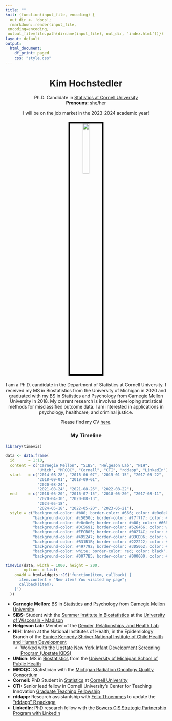 ```yaml
---
title: ""
knit: (function(input_file, encoding) {
  out_dir <- 'docs';
  rmarkdown::render(input_file,
 encoding=encoding,
 output_file=file.path(dirname(input_file), out_dir, 'index.html'))})
layout: default
output:
  html_document:
    df_print: paged
    css: "style.css"
---
```


<center> <h1>Kim Hochstedler</h1> </center>

<center>
Ph.D. Candidate in [Statistics at Cornell University](https://stat.cornell.edu/)  
**Pronouns:** she/her

I will be on the job market in the 2023-2024 academic year!
</center>

</div>
<div style="margin-bottom:20px;">
</div>

<center>
<img src="Kim_Hochstedler_headshot.jpg" style="width:20%;
border:5px solid; border-color:black">
</center>

</div>
<div style="margin-bottom:20px;">
</div>

<center>
I am a Ph.D. candidate in the Department of Statistics at Cornell University. I received my MS in Biostatistics from the University of Michigan in 2020 and graduated with my BS in Statistics and Psychology from Carnegie Mellon University in 2018. My current research is involves developing statistical methods for misclassified outcome data. I am interested in applications in psychology, healthcare, and criminal justice. 
   
Please find my CV [here](https://raw.github.com/kimhochstedler/documents/master/KA_Hochstedler_CV.pdf).   
</center>

</div>
<div style="margin-bottom:20px;">
</div>

<center> <h3>My Timeline</h3> </center>

```r
library(timevis)
      
data <- data.frame(
  id      = 1:10,
  content = c("Carnegie Mellon", "SIBS", "Helgeson Lab", "NIH",
              "UMich", "MROQC", "Cornell", "CTI", "rddapp", "LinkedIn"),
  start   = c("2014-08-28", "2015-06-07", "2015-01-15", "2017-05-22",
              "2018-09-01", "2018-09-01",
              "2020-08-24",
              "2021-08-24", "2021-08-26", "2022-08-22"),
  end     = c("2018-05-20", "2015-07-15", "2018-05-20", "2017-08-11",
              "2020-04-30", "2020-08-13",
              "2024-05-18",
              "2024-05-18", "2022-05-20", "2023-05-21"),
  style = c("background-color: #b00; border-color: #666; color: #e0e0e0",
            "background-color: #c5050c; border-color: #f7f7f7; color: #f7f7f7",
            "background-color: #e0e0e0; border-color: #b00; color: #666",
            "background-color: #0C5691; border-color: #626466; color: white",
            "background-color: #FFCB05; border-color: #00274C; color: #00274C",
            "background-color: #4952A7; border-color: #B3CDD6; color: white",
            "background-color: #B31B1B; border-color: #222222; color: #FFFFFF",
            "background-color: #497792; border-color: #3D5062; color: #EBF5F9",
            "background-color: white; border-color: red; color: black",
            "background-color: #0077B5; border-color: #000000; color: #FFFFFF"))

timevis(data, width = 1000, height = 200,
        options = list(
    onAdd = htmlwidgets::JS('function(item, callback) {
      item.content = "New item! You visited my page";
      callback(item);
    }')
  ))

```


- **Carnegie Mellon:** BS in [Statistics](http://www.stat.cmu.edu/) and [Psychology](https://www.cmu.edu/dietrich/psychology/index.html) from [Carnegie Mellon University](https://www.cmu.edu/)
- **SIBS:** Student with the [Summer Institute in Biostatistics](https://www.nhlbi.nih.gov/grants-and-training/summer-institute-biostatistics) at the [University of Wisconsin - Madison](https://stat.wisc.edu/)
- **Helgeson Lab:** Member of the [Gender, Relationships, and Health Lab](https://www.cmu.edu/dietrich/psychology/gender-relationships-health/) 
- **NIH:** Intern at the National Institutes of Health, in the Epidemiology Branch of the [Eunice Kennedy Shriver National Institute of Child Health and Human Development](https://www.nichd.nih.gov/about/org/diphr/officebranch/eb)
    + Worked with the [Upstate New York Infant Development Screening Program (Upstate KIDS)](https://www.nichd.nih.gov/about/org/diphr/officebranch/eb/infant-development)
- **UMich:** MS in [Biostatistics](https://sph.umich.edu/biostat/) from the [University of Michigan School of Public Health](https://sph.umich.edu/)
- **MROQC:** Statistician with the [Michigan Radiation Oncology Quality Consortium](https://www.mroqc.org/)
- **Cornell:** PhD Student in [Statistics](https://stat.cornell.edu/) at [Cornell University](https://www.cornell.edu/)
- **CTI:** Senior lead fellow in Cornell University's Center for Teaching Innovation [Graduate Teaching Fellowship](https://teaching.cornell.edu/cti-graduate-teaching-fellowship)
- **rddapp:** Research assistantship with [Felix Thoemmes](https://www.human.cornell.edu/people/fjt36) to update the ["rddapp" R package](https://www.felixthoemmes.com/rddapp/)
- **LinkedIn:** PhD research fellow with the [Bowers CIS Strategic Partnership Program with LinkedIn](https://news.cornell.edu/stories/2022/03/linkedin-cornell-bowers-cis-launch-strategic-partnership)

